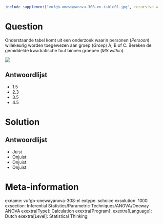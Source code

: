 ```r
include_supplement("vufgb-onewayanova-308-en-table01.jpg", recursive = TRUE)
```

Question
========

Onderstaande tabel komt uit een onderzoek waarin personen (*Persoon*) willekeurig worden toegewezen aan groep (*Groep*) A, B of C. Bereken de gemiddelde kwadratische fout binnen groepen (*MS within*).

![](vufgb-onewayanova-308-en-table01.jpg)
  
Antwoordlijst
----------
* 1.5
* 2.3
* 3.5
* 4.5

Solution
========

Antwoordlijst
----------
* Juist
* Onjuist
* Onjuist
* Onjuist

Meta-information
================
exname: vufgb-onewayanova-308-nl
extype: schoice
exsolution: 1000
exsection: Inferential Statistics/Parametric Techniques/ANOVA/Oneway ANOVA
exextra[Type]: Calculation
exextra[Program]: 
exextra[Language]: Dutch
exextra[Level]: Statistical Thinking
